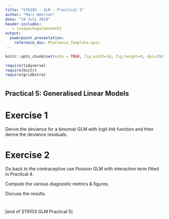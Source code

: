 ---
title: "ST6103 - GLM - Practical 5"
author: "Marc Henrion"
date: "19 July 2019"
header-includes:
   - \usepackage{amsmath}
output:
  powerpoint_presentation:
    reference_doc: MlwChanco_Template.pptx
---

```{r setup, include=FALSE, echo=F}
knitr::opts_chunk$set(echo = TRUE, fig.width=16, fig.height=9, dpi=150, highlight=T)

require(tidyverse)
require(knitr)
require(gridExtra)
```


#

## Practical 5: Generalised Linear Models


# Exercise 1

Derive the deviance for a binomial GLM with logit link function and then derive the deviance residuals.

# Exercise 2

Go back to the contraceptive use Poisson GLM with interaction term fitted in Practical 4.

Compute the various diagnostic metrics & figures.

Discuss the results.

#

[end of ST6103 GLM Practical 5]
